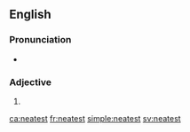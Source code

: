 ==English==

===Pronunciation===
* {{audio|En-us-neatest.ogg|Audio (US)|lang=en}}

===Adjective===
{{head|en}}

# {{en-superlative of|neat}}

[[ca:neatest]]
[[fr:neatest]]
[[simple:neatest]]
[[sv:neatest]]
